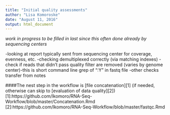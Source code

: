 ```yaml
---
title: "Initial quality assessments"
author: "Lisa Komoroske"
date: "August 11, 2016"
output: html_document
---
```


*work in progress to be filled in last since this often done already by sequencing centers*

-looking at report typically sent from sequencing center for coverage, evenness, etc.
-checking demultiplexed correctly (via matching indexes)
-check if reads that didn't pass quality filter are removed (varies by genome center)-this is short command line grep of ":Y" in fastq file
-other checks transfer from notes


####The nest step in the workflow is [file concatenation][1] (if needed, otherwise can skip to [evaluation of data quality][2])
[1]:https://github.com/lkomoro/RNA-Seq-Workflow/blob/master/Concatenation.Rmd
[2]:https://github.com/lkomoro/RNA-Seq-Workflow/blob/master/fastqc.Rmd